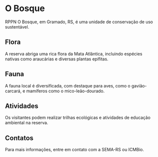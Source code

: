 # O Bosque

RPPN O Bosque, em Gramado, RS, é uma unidade de conservação de uso sustentável.

## Flora

A reserva abriga uma rica flora da Mata Atlântica, incluindo espécies nativas como araucárias e diversas plantas epífitas.

## Fauna

A fauna local é diversificada, com destaque para aves, como o gavião-carcará, e mamíferos como o mico-leão-dourado.

## Atividades

Os visitantes podem realizar trilhas ecológicas e atividades de educação ambiental na reserva.

## Contatos

Para mais informações, entre em contato com a SEMA-RS ou ICMBio.
